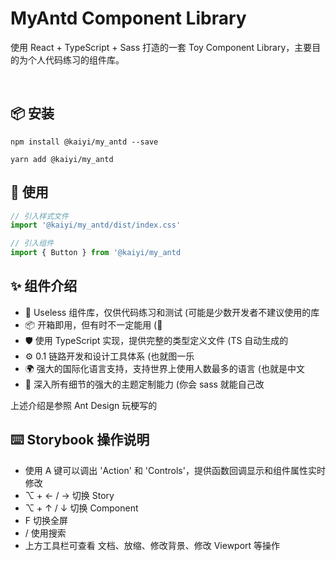 
<Meta title="Welcome" />

# MyAntd Component Library

使用 React + TypeScript + Sass 打造的一套 Toy Component Library，主要目的为个人代码练习的组件库。

<br />

## 📦 安装

```key
npm install @kaiyi/my_antd --save
```

```key
yarn add @kaiyi/my_antd
```

## 🔨 使用

```js
// 引入样式文件
import '@kaiyi/my_antd/dist/index.css'

// 引入组件
import { Button } from '@kaiyi/my_antd
```

## ✨ 组件介绍

- 🌈 Useless 组件库，仅供代码练习和测试 (可能是少数开发者不建议使用的库
- 📦 开箱即用，但有时不一定能用 (🐶
- 🛡 使用 TypeScript 实现，提供完整的类型定义文件 (TS 自动生成的
- ⚙️ 0.1 链路开发和设计工具体系 (也就图一乐
- 🌍 强大的国际化语言支持，支持世界上使用人数最多的语言 (也就是中文
- 🎨 深入所有细节的强大的主题定制能力 (你会 sass 就能自己改

上述介绍是参照 Ant Design 玩梗写的

## ⌨️ Storybook 操作说明

- 使用 A 键可以调出 'Action' 和 'Controls'，提供函数回调显示和组件属性实时修改
- ⌥ + ← / → 切换 Story
- ⌥ + ↑ / ↓ 切换 Component
- F 切换全屏
- / 使用搜索
- 上方工具栏可查看 文档、放缩、修改背景、修改 Viewport 等操作
